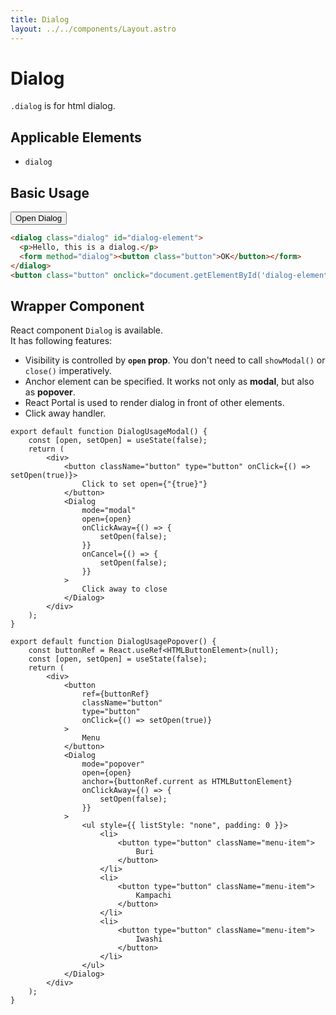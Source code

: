 ```yaml
---
title: Dialog
layout: ../../components/Layout.astro
---
```



# Dialog

`.dialog` is for html dialog.

## Applicable Elements

- `dialog`

## Basic Usage

<SamplePane>
<dialog class="dialog" id="dialog-element">
  <p>Hello, this is a dialog.</p>
  <form method="dialog"><button class="button secondary">Close</button></form>
</dialog>
<button class="button" onclick="document.getElementById('dialog-element').showModal()">Open Dialog</button>
</SamplePane>

```html
<dialog class="dialog" id="dialog-element">
  <p>Hello, this is a dialog.</p>
  <form method="dialog"><button class="button">OK</button></form>
</dialog>
<button class="button" onclick="document.getElementById('dialog-element').showModal()">Open Dialog</button>
```

## Wrapper Component

React component `Dialog` is available.  
It has following features:

- Visibility is controlled by **`open` prop**. You don't need to call `showModal()` or `close()` imperatively.
- Anchor element can be specified. It works not only as **modal**, but also as **popover**.
- React Portal is used to render dialog in front of other elements.
- Click away handler.


<SamplePane>
<DialogUsageModal client:only="react" />
</SamplePane>

```tsx
export default function DialogUsageModal() {
	const [open, setOpen] = useState(false);
	return (
		<div>
			<button className="button" type="button" onClick={() => setOpen(true)}>
				Click to set open={"{true}"}
			</button>
			<Dialog
				mode="modal"
				open={open}
				onClickAway={() => {
					setOpen(false);
				}}
				onCancel={() => {
					setOpen(false);
				}}
			>
				Click away to close
			</Dialog>
		</div>
	);
}
```


<SamplePane>
<DialogUsagePopover client:only="react" />
</SamplePane>

```tsx
export default function DialogUsagePopover() {
	const buttonRef = React.useRef<HTMLButtonElement>(null);
	const [open, setOpen] = useState(false);
	return (
		<div>
			<button
				ref={buttonRef}
				className="button"
				type="button"
				onClick={() => setOpen(true)}
			>
				Menu
			</button>
			<Dialog
				mode="popover"
				open={open}
				anchor={buttonRef.current as HTMLButtonElement}
				onClickAway={() => {
					setOpen(false);
				}}
			>
				<ul style={{ listStyle: "none", padding: 0 }}>
					<li>
						<button type="button" className="menu-item">
							Buri
						</button>
					</li>
					<li>
						<button type="button" className="menu-item">
							Kampachi
						</button>
					</li>
					<li>
						<button type="button" className="menu-item">
							Iwashi
						</button>
					</li>
				</ul>
			</Dialog>
		</div>
	);
}
```